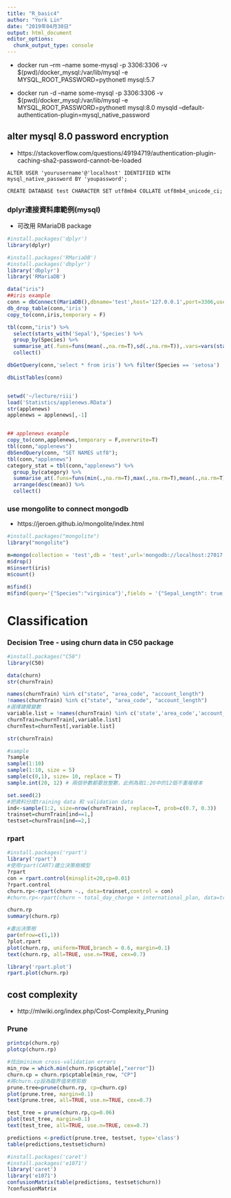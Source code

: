 ```yaml
---
title: "R_basic4"
author: "York Lin"
date: "2019年04月30日"
output: html_document
editor_options: 
  chunk_output_type: console
---
```


- docker run --rm --name some-mysql -p 3306:3306 -v $(pwd)/docker_mysql:/var/lib/mysql -e MYSQL_ROOT_PASSWORD=pythonetl mysql:5.7

- docker run -d --name some-mysql -p 3306:3306 -v $(pwd)/docker_mysql:/var/lib/mysql -e MYSQL_ROOT_PASSWORD=pythonetl mysql:8.0 mysqld --default-authentication-plugin=mysql_native_password

## alter mysql 8.0 password encryption
- https://stackoverflow.com/questions/49194719/authentication-plugin-caching-sha2-password-cannot-be-loaded

```
ALTER USER 'yourusername'@'localhost' IDENTIFIED WITH mysql_native_password BY 'youpassword';

CREATE DATABASE test CHARACTER SET utf8mb4 COLLATE utf8mb4_unicode_ci;
```

### dplyr連接資料庫範例(mysql)
- 可改用 RMariaDB package

```R

#install.packages('dplyr')
library(dplyr)

#install.packages('RMariaDB')
#install.packages('dbplyr')
library('dbplyr')
library('RMariaDB')

data("iris")
##iris example
conn = dbConnect(MariaDB(),dbname='test',host='127.0.0.1',port=3306,user='root',password='pythonetl')
db_drop_table(conn,'iris')
copy_to(conn,iris,temporary = F)

tbl(conn,"iris") %>%
  select(starts_with('Sepal'),'Species') %>%
  group_by(Species) %>%
  summarise_at(.funs=funs(mean(.,na.rm=T),sd(.,na.rm=T)),.vars=vars(starts_with('Sepal'))) %>%
  collect()

dbGetQuery(conn,'select * from iris') %>% filter(Species == 'setosa')

dbListTables(conn)


setwd('~/lecture/riii')
load('Statistics/applenews.RData')
str(applenews)
applenews = applenews[,-1]


## applenews example
copy_to(conn,applenews,temporary = F,overwrite=T)
tbl(conn,"applenews")
dbSendQuery(conn, "SET NAMES utf8");
tbl(conn,"applenews")
category_stat = tbl(conn,"applenews") %>%
  group_by(category) %>%
  summarise_at(.funs=funs(min(.,na.rm=T),max(.,na.rm=T),mean(.,na.rm=T)), .vars=vars(matches('clicked'))) %>%
  arrange(desc(mean)) %>%
  collect()
```

### use mongolite to connect mongodb
- https://jeroen.github.io/mongolite/index.html

```R
#install.packages("mongolite")
library("mongolite")

m=mongo(collection = 'test',db = 'test',url='mongodb://localhost:27017')
m$drop()
m$insert(iris)
m$count()

m$find()
m$find(query='{"Species":"virginica"}',fields = '{"Sepal_Length": true,"Sepal_Width": true}',limit = 5,sort = '{"Sepal_Length": 1}')
```


# Classification
### Decision Tree - using churn data in C50 package
```R
#install.packages("C50")
library(C50)

data(churn)
str(churnTrain)

names(churnTrain) %in% c("state", "area_code", "account_length")
!names(churnTrain) %in% c("state", "area_code", "account_length")
#選擇建模變數
variable.list = !names(churnTrain) %in% c('state','area_code','account_length')
churnTrain=churnTrain[,variable.list]
churnTest=churnTest[,variable.list]

str(churnTrain)

#sample
?sample
sample(1:10)
sample(1:10, size = 5)
sample(c(0,1), size= 10, replace = T)
sample.int(20, 12) # 兩個參數都要放整數，此例為取1:20中的12個不重複樣本

set.seed(2)
#把資料分成training data 和 validation data
ind<-sample(1:2, size=nrow(churnTrain), replace=T, prob=c(0.7, 0.3))
trainset=churnTrain[ind==1,]
testset=churnTrain[ind==2,]

```

### rpart
```R
#install.packages('rpart')
library('rpart')
#使用rpart(CART)建立決策樹模型
?rpart
con = rpart.control(minsplit=20,cp=0.01)
?rpart.control
churn.rp<-rpart(churn ~., data=trainset,control = con)
#churn.rp<-rpart(churn ~ total_day_charge + international_plan, data=trainset)

churn.rp
summary(churn.rp)

#畫出決策樹
par(mfrow=c(1,1))
?plot.rpart
plot(churn.rp, uniform=TRUE,branch = 0.6, margin=0.1)
text(churn.rp, all=TRUE, use.n=TRUE, cex=0.7)

library('rpart.plot')
rpart.plot(churn.rp)
```

## cost complexity
- http://mlwiki.org/index.php/Cost-Complexity_Pruning

### Prune
```R
printcp(churn.rp)
plotcp(churn.rp)

#找出minimum cross-validation errors
min_row = which.min(churn.rp$cptable[,"xerror"])
churn.cp = churn.rp$cptable[min_row, "CP"]
#將churn.cp設為臨界值來修剪樹
prune.tree=prune(churn.rp, cp=churn.cp)
plot(prune.tree, margin=0.1)
text(prune.tree, all=TRUE, use.n=TRUE, cex=0.7)

test_tree = prune(churn.rp,cp=0.06)
plot(test_tree, margin=0.1)
text(test_tree, all=TRUE, use.n=TRUE, cex=0.7)

predictions <-predict(prune.tree, testset, type='class')
table(predictions,testset$churn)

#install.packages('caret')
#install.packages('e1071')
library('caret')
library('e1071')
confusionMatrix(table(predictions, testset$churn))
?confusionMatrix
```

